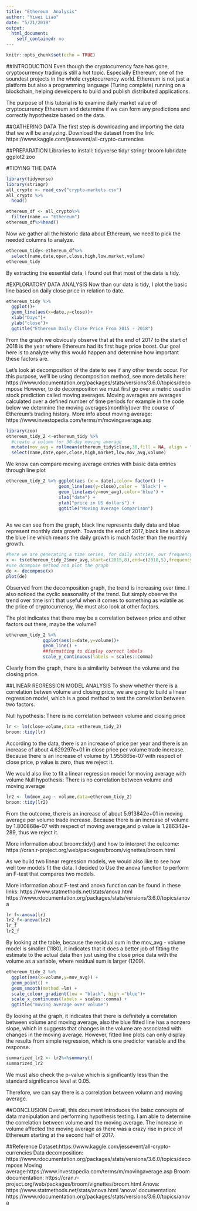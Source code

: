 ---
title: "Ethereum  Analysis"
author: "Yiwei Liao"
date: "5/21/2019"
output: 
  html_document:
    self_contained: no
---

```{r setup, include=FALSE}
knitr::opts_chunk$set(echo = TRUE)
```


##INTRODUCTION
Even though the cryptocurrency faze has gone, cryptocurrency trading is still a hot topic. Especially Ethereum, one of the soundest projects in the whole cryptocurrency world. Ethereum is not just a platform but also a programming language (Turing complete) running on a blockchain, helping developers to build and publish distributed applications. 

The purpose of this tutorial is to examine daily market value of cryptocurrency Ethereum and determine if we can form any predictions and correctly hypothesize based on the data.

##GATHERING DATA
The first step is downloading and importing the data that we will be analyzing. Download the dataset from the link:
https://www.kaggle.com/jessevent/all-crypto-currencies

##PREPARATION
Libraries to install:
tidyverse
tidyr
stringr
broom
lubridate
ggplot2
zoo

#TIDYING THE DATA
```{r crpto_df}
library(tidyverse)
library(stringr)
all_crypto <- read_csv("crypto-markets.csv")
all_crypto %>%
  head()
```
```{r extract}
ethereum_df <- all_crypto%>%
  filter(name == "Ethereum")
ethereum_df%>%head()
```

Now we gather all the historic data about Ethereum, we need to pick the needed columns to analyze.
```{r tidy_df}
ethereum_tidy<-ethereum_df%>%
  select(name,date,open,close,high,low,market,volume)
ethereum_tidy
```
By extracting the essential data, I found out that most of the data is tidy.

#EXPLORATORY DATA ANALYSIS
Now than our data is tidy, I plot the basic line based on daily close price in relation to date.
```{r plot}
ethereum_tidy %>%
  ggplot()+
  geom_line(aes(x=date,y=close))+
  xlab("Days")+
  ylab("close")+
  ggtitle("Ethereum Daily Close Price From 2015 - 2018")
```

From the graph we obviously observe that at the end of 2017 to the start of 2018 is the year where Ethereum had its first huge price boost.  Our goal here is to analyze why this would happen and determine how important these factors are. 

Let's look at decomposition of the date to see if any other trends occur. For this purpose, we'll be using decomposition method, see more details here:
https://www.rdocumentation.org/packages/stats/versions/3.6.0/topics/decompose
However, to do decomposition we must first go over a metric used in stock prediction called moving averages. Moving averages are averages calculated over a defined number of time periods for example in the code below we determine the moving averages(monthly)over the course of Ethereum’s trading history.
More info about moving average:
https://www.investopedia.com/terms/m/movingaverage.asp

```{r moving}
library(zoo)
ethereum_tidy_2 <-ethereum_tidy %>%
  #create a column for 30-day moving average
  mutate(mov_avg = rollmean(ethereum_tidy$close,30,fill = NA, align = "right"))%>%
  select(name,date,open,close,high,market,low,mov_avg,volume)

```

We know can compare moving average entries with basic data entries through line plot
```{r moving compare,}
ethereum_tidy_2 %>% ggplot(aes (x = date),color= factor() )+
                    geom_line(aes(y=close),color = 'black') +
                    geom_line(aes(y=mov_avg),color='blue') +
                    xlab("date") +
                    ylab("price in US dollars") +
                    ggtitle("Moving Average Comparison")
                   
```
As we can see from the graph, black line represents daily data and blue represent monthly data growth. Towards the end of 2017, black line is above the blue line which means the daily growth is much faster than the monthly growth. 

```{r decomposition}
#here we are generating a time series, for daily entries, our frequency here is 365.
x <- ts(ethereum_tidy_2$mov_avg,start=c(2015,8),end=c(2018,5),frequency = 365)
#use dcompose method and plot the graph
de <- decompose(x)
plot(de)
```
Observed from the decomposition graph, the trend is increasing over time. I also noticed the cyclic seasonality of the trend. But simply observe the trend over time isn't that useful when it comes to something as volatile as the price of cryptocurrency, We must also look at other factors. 

The plot indicates that there may be a correlation between price and other factors out there, maybe the volume?
```{r market}
ethereum_tidy_2 %>% 
              ggplot(aes(x=date,y=volume))+
              geom_line() +
              ##formatting to display correct labels
              scale_y_continuous(labels = scales::comma)
```
Clearly from the graph, there is a similarity between the volume and the closing price.

##LINEAR REGRESSION MODEL ANALYSIS
To show whether there is a correlation betwen volume and closing price, we are going to build a linear regression model, which is a good method to test the correlation between two factors. 

Null hypothesis: There is no correlation between volume and closing price 

```{r linear regression}
lr <- lm(close~volume,data =ethereum_tidy_2)
broom::tidy(lr)
```


According to the data, there is an increase of price per year and there is an increase of about 4.629297e+01 in close price per volume trade increase. Because there is an increase of volume by 1.955865e-07 with respect of close price, p value is zero, thus we reject it.

We would also like to fit a linear regression model for moving average with volume
Null hypothesis: There is no correlation between volume and moving average
```{r lr_m2}
lr2 <- lm(mov_avg ~ volume,data=ethereum_tidy_2)
broom::tidy(lr2)
```

From the outcome, there is an increase of about 5.913842e+01 in moving average per volume trade increase. Because there is an increase of volume by 1.800868e-07 with respect of moving average,and p value is 1.286342e-289, thus we reject it.

More information about broom::tidy() and how to interpret the outcome:
https://cran.r-project.org/web/packages/broom/vignettes/broom.html

As we build two linear regression models, we would also like to see how well tow models fit the data. I decided to Use the anova function to perform an F-test that compares two models.

More information about F-test and anova function can be found in these links:
https://www.statmethods.net/stats/anova.html
https://www.rdocumentation.org/packages/stats/versions/3.6.0/topics/anova

```{r ftest}
lr_f<-anova(lr)
lr2_f<-anova(lr2)
lr_f
lr2_f
```

By looking at the table, because the residual sum in the mov_avg - volume model is smaller (1180), it indicates that it does a better job of fitting the estimate to the actual data then just using the close price data with the volume as a variable, where residual sum is larger (1209).

```{r plot of linear model}
ethereum_tidy_2 %>% 
  ggplot(aes(x=volume,y=mov_avg)) +
  geom_point() +
  geom_smooth(method =lm) +
  scale_colour_gradient(low = "black", high ="blue")+
  scale_x_continuous(labels = scales::comma) +
  ggtitle("moving average over volume")
```

By looking at the graph, it indicates that there is definitely a correlation between volume and moving average, also the blue fitted line has a nonzero slope, which in suggests that changes in the volume are associated with changes in the moving average. However, fitted line plots can only display the results from simple regression, which is one predictor variable and the response.
```{r augment}
summarized_lr2 <- lr2%>%summary()
summarized_lr2
```
We must also check the p-value which is significantly less than the standard significance level at 0.05.

Therefore, we can say there is a correlation between volumn and moving average.

##CONCLUSION
Overall, this document introduces the baisc concepts of data manipulation and performing hypothesis testing. I am able to determine the correlation between volume and the moving average. The increase in volume affected the moving average as there was a crazy rise in price of Ethereum starting at the second half of 2017. 

##Reference
Dataset:https://www.kaggle.com/jessevent/all-crypto-currencies
Data decomposition: https://www.rdocumentation.org/packages/stats/versions/3.6.0/topics/decompose
Moving average:https://www.investopedia.com/terms/m/movingaverage.asp
Broom documentation: https://cran.r-project.org/web/packages/broom/vignettes/broom.html
Anova: https://www.statmethods.net/stats/anova.html
'anova' documentation:
https://www.rdocumentation.org/packages/stats/versions/3.6.0/topics/anova